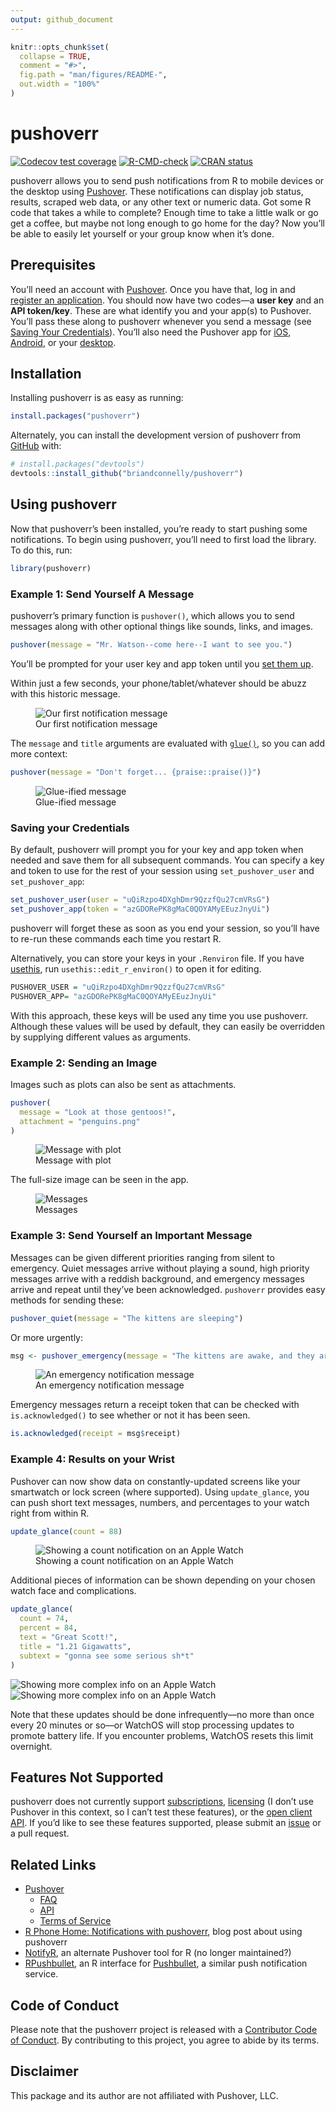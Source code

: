 ```yaml
---
output: github_document
---
```


<!-- README.md is generated from README.Rmd. Please edit that file -->

```r
knitr::opts_chunk$set(
  collapse = TRUE,
  comment = "#>",
  fig.path = "man/figures/README-",
  out.width = "100%"
)
```

# pushoverr

<!-- badges: start -->
[![Codecov test coverage](https://codecov.io/gh/briandconnelly/pushoverr/branch/master/graph/badge.svg)](https://app.codecov.io/gh/briandconnelly/pushoverr?branch=master)
[![R-CMD-check](https://github.com/briandconnelly/pushoverr/workflows/R-CMD-check/badge.svg)](https://github.com/briandconnelly/pushoverr/actions)
[![CRAN status](https://www.r-pkg.org/badges/version/pushoverr)](https://CRAN.R-project.org/package=pushoverr)
<!-- badges: end -->

pushoverr allows you to send push notifications from R to mobile devices or the desktop using [Pushover](https://pushover.net/).
These notifications can display job status, results, scraped web data, or any other text or numeric data.
Got some R code that takes a while to complete?
Enough time to take a little walk or go get a coffee, but maybe not long enough to go home for the day?
Now you'll be able to easily let yourself or your group know when it's done.


## Prerequisites

You'll need an account with [Pushover](https://pushover.net/).
Once you have that, log in and [register an application](https://pushover.net/apps/build).
You should now have two codes---a **user key** and an **API token/key**.
These are what identify you and your app(s) to Pushover.
You'll pass these along to pushoverr whenever you send a message (see [Saving Your Credentials](#saving-your-credentials)).
You'll also need the Pushover app for [iOS](https://pushover.net/clients/ios), [Android](https://pushover.net/clients/android), or your [desktop](https://pushover.net/clients/desktop).


## Installation

Installing pushoverr is as easy as running:

```r
install.packages("pushoverr")
```

Alternately, you can install the development version of pushoverr from [GitHub](https://github.com/) with:

```r
# install.packages("devtools")
devtools::install_github("briandconnelly/pushoverr")
```

## Using pushoverr

Now that pushoverr's been installed, you're ready to start pushing some notifications.
To begin using pushoverr, you'll need to first load the library.
To do this, run:

```r
library(pushoverr)
```


### Example 1: Send Yourself A Message

pushoverr's primary function is `pushover()`, which allows you to send messages along with other optional things like sounds, links, and images.

```r
pushover(message = "Mr. Watson--come here--I want to see you.")
```

You'll be prompted for your user key and app token until you [set them up](#saving-your-credentials).

Within just a few seconds, your phone/tablet/whatever should be abuzz with this historic message.

![Our first notification message](README-images/example_message1.png)

The `message` and `title` arguments are evaluated with [`glue()`](https://glue.tidyverse.org/reference/glue.html), so you can add more context:

```r
pushover(message = "Don't forget... {praise::praise()}")
```

![Glue-ified message](README-images/example_message3.png)


### Saving your Credentials

By default, pushoverr will prompt you for your key and app token when needed and save them for all subsequent commands.
You can specify a key and token to use for the rest of your session using `set_pushover_user` and `set_pushover_app`:

```r
set_pushover_user(user = "uQiRzpo4DXghDmr9QzzfQu27cmVRsG")
set_pushover_app(token = "azGDORePK8gMaC0QOYAMyEEuzJnyUi")
```

pushoverr will forget these as soon as you end your session, so you'll have to re-run these commands each time you restart R.

Alternatively, you can store your keys in your `.Renviron` file.
If you have [usethis](https://usethis.r-lib.org/), run `usethis::edit_r_environ()` to open it for editing.

```r
PUSHOVER_USER = "uQiRzpo4DXghDmr9QzzfQu27cmVRsG"
PUSHOVER_APP= "azGDORePK8gMaC0QOYAMyEEuzJnyUi"
```
    
With this approach, these keys will be used any time you use pushoverr.
Although these values will be used by default, they can easily be overridden by supplying different values as arguments.


### Example 2: Sending an Image

Images such as plots can also be sent as attachments.

```r
pushover(
  message = "Look at those gentoos!",
  attachment = "penguins.png"
)
```

![Message with plot](README-images/example_message_plot.png)

The full-size image can be seen in the app.

![Messages](README-images/messages.png)


### Example 3: Send Yourself an Important Message

Messages can be given different priorities ranging from silent to emergency.
Quiet messages arrive without playing a sound, high priority messages arrive with a reddish background, and emergency messages arrive and repeat until they've been acknowledged.
`pushoverr` provides easy methods for sending these:

```r
pushover_quiet(message = "The kittens are sleeping")
```

Or more urgently:

```r
msg <- pushover_emergency(message = "The kittens are awake, and they are ANGRY!")
```

![An emergency notification message](README-images/example_message2.png)

Emergency messages return a receipt token that can be checked with `is.acknowledged()` to see whether or not it has been seen.

```r
is.acknowledged(receipt = msg$receipt)
```


### Example 4: Results on your Wrist

Pushover can now show data on constantly-updated screens like your smartwatch or lock screen (where supported).
Using `update_glance`, you can push short text messages, numbers, and percentages to your watch right from within R.

```r
update_glance(count = 88)
```

![Showing a count notification on an Apple Watch](README-images/watch1.png)

Additional pieces of information can be shown depending on your chosen watch face and complications.

```r
update_glance(
  count = 74,
  percent = 84,
  text = "Great Scott!",
  title = "1.21 Gigawatts",
  subtext = "gonna see some serious sh*t"
)
```

![Showing more complex info on an Apple Watch](README-images/watch2.png)
![Showing more complex info on an Apple Watch](README-images/watch3.png)

Note that these updates should be done infrequently---no more than once every 20 minutes or so---or WatchOS will stop processing updates to promote battery life.
If you encounter problems, WatchOS resets this limit overnight.


## Features Not Supported

pushoverr does not currently support [subscriptions](https://pushover.net/api/subscriptions), [licensing](https://pushover.net/api/licensing) (I don't use Pushover in this context, so I can't test these features), or the [open client API](https://pushover.net/api/client).
If you'd like to see these features supported, please submit an [issue](https://github.com/briandconnelly/pushoverr/issues) or a pull request.


## Related Links

* [Pushover](https://pushover.net)
    * [FAQ](https://pushover.net/faq)
    * [API](https://pushover.net/api)
    * [Terms of Service](https://pushover.net/terms)
* [R Phone Home: Notifications with pushoverr](http://bconnelly.net/2016/11/R-phone-home/), blog post about using pushoverr
* [NotifyR](https://cran.r-project.org/package=notifyR), an alternate Pushover tool for R (no longer maintained?)
* [RPushbullet](https://github.com/eddelbuettel/rpushbullet), an R interface for [Pushbullet](https://www.pushbullet.com), a similar push notification service.


## Code of Conduct

Please note that the pushoverr project is released with a [Contributor Code of Conduct](https://contributor-covenant.org/version/2/0/CODE_OF_CONDUCT.html).
By contributing to this project, you agree to abide by its terms.


## Disclaimer

This package and its author are not affiliated with Pushover, LLC.
